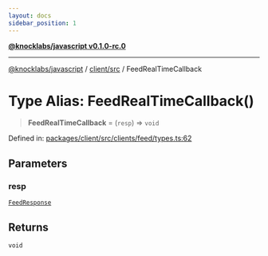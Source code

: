 ```yaml
---
layout: docs
sidebar_position: 1
---
```


[**@knocklabs/javascript v0.1.0-rc.0**](../../../index.mdx)

***

[@knocklabs/javascript](../../../modules.mdx) / [client/src](../index.mdx) / FeedRealTimeCallback

# Type Alias: FeedRealTimeCallback()

> **FeedRealTimeCallback** = (`resp`) => `void`

Defined in: [packages/client/src/clients/feed/types.ts:62](https://github.com/knocklabs/javascript/blob/main/packages/client/src/clients/feed/types.ts#L62)

## Parameters

### resp

[`FeedResponse`](../interfaces/FeedResponse.mdx)

## Returns

`void`
